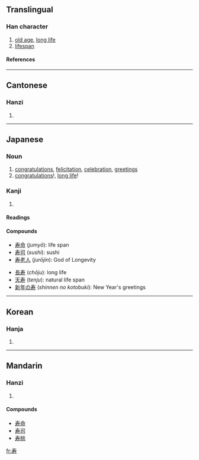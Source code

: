 {{see|壽}}

==Translingual==
===Han character===
{{Han char|rn=41|rad=寸|as=04|sn=7|four=|canj=手大木戈 (QKDI)}}
# [[old age]], [[long life]]
# [[lifespan]]
====References====
{{Han ref|kx=0294.021|dkj=07419|dj=0581.130|hdz=10504.040|uh=5BFF|ud=23551}}
----
==Cantonese==
===Hanzi===
{{yue-hanzi|jyut=|y=sau6}}
# {{defn|Cantonese}}
----
==Japanese==
===Noun===
{{ja-noun|k|hira=ことぶき|rom=kotobuki}}
# [[congratulations]], [[felicitation]], [[celebration]], [[greetings]]
# [[congratulations]]!, [[long live|long life]]!
===Kanji===
{{ja-kanji|grade=c|rs=寸04}}
# {{defn|Japanese}} 
====Readings====
{{ja-readings|on=じゅ (''ju''), す (''su''), しゅう (''shū'')|kun=[[ことぶき]] (''kotobuki''), [[ことぶ.く]] ([[寿く]], ''kotobuku''), [[ことほ.ぐ]] ([[寿ぐ]], ''kotohogu'')|nanori=[[かず]] (''kazu''), [[じ]] (''ji''), [[じゅう]] (''jū'') [[すっ]] (''sut''), [[すみ]] (''sumi''), [[とし]] (''toshi''), [[としかつ]] (''toshikatsu''), [[なが]] (''naga''), [[のぶ]] (''nobu''), [[のり]] (''nori''), [[ひさ]] (''hisa''), [[ひさし]] (''hisashi''), [[やす]] (''yasu''), [[やすし]] (''yasushi'')}}
====Compounds====
{{top2}}
*[[寿命]] (''jumyō''): life span
*[[寿司]] (''sushi''): sushi
*[[寿老人]] (''jurōjin''): God of Longevity
{{mid2}}
*[[長寿]] (''chōju''): long life
*[[天寿]] (''tenju''): natural life span
*[[新年の寿]] (''shinnen no kotobuki''): New Year's greetings
{{bottom}}
----

==Korean==
===Hanja===
{{ko-hanja|hangeul=[[수]]|rv=su|mr=su}}
# {{defn|Korean}}
----
==Mandarin==
===Hanzi===
{{cmn-hanzi|tra=壽|pin=[[shòu]] ([[shou4]])|wg=shou<sup>4</sup>}}
# {{defn|Mandarin}}

====Compounds====
*[[寿命]]
*[[寿司]]
*[[寿桃]]

[[fr:寿]]